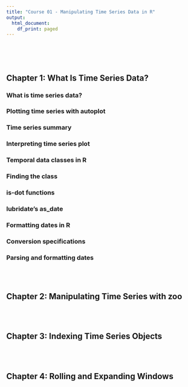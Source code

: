 ```yaml
---
title: "Course 01 - Manipulating Time Series Data in R"
output:
  html_document:
    df_print: paged
---
```


<br>
<br>
<br>

## Chapter 1: What Is Time Series Data?

### What is time series data?
### Plotting time series with autoplot
### Time series summary
### Interpreting time series plot
### Temporal data classes in R
### Finding the class
### is-dot functions
### lubridate's as_date
### Formatting dates in R
### Conversion specifications
### Parsing and formatting dates

<br>
<br>

## Chapter 2: Manipulating Time Series with zoo

<br>
<br>

## Chapter 3: Indexing Time Series Objects

<br>
<br>

## Chapter 4: Rolling and Expanding Windows